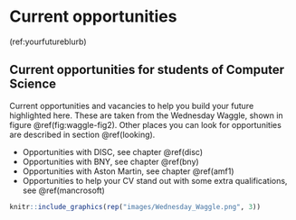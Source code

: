 # Current opportunities {#opportunities}

(ref:yourfutureblurb)

## Current opportunities for students of Computer Science

Current opportunities and vacancies to help you build your future highlighted here. These are taken from the Wednesday Waggle, shown in figure \@ref(fig:waggle-fig2). Other places you can look for opportunities are described in section \@ref(looking).

* Opportunities with DISC, see chapter \@ref(disc)
* Opportunities with BNY, see chapter \@ref(bny)
* Opportunities with Aston Martin, see chapter \@ref(amf1)
* Opportunities to help your CV stand out with some extra qualifications, see \@ref(mancrosoft)

```r
knitr::include_graphics(rep("images/Wednesday_Waggle.png", 3))
```
